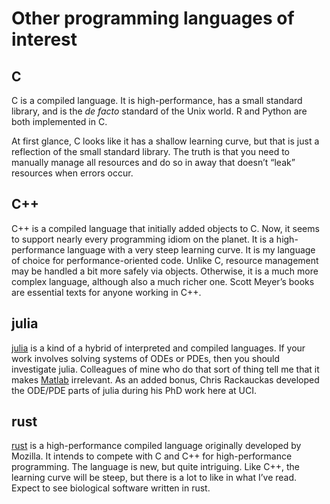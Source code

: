 # Other programming languages of interest {#otherlanguages}

## C

C is a compiled language.  It is high-performance, has a small standard library, and is the *de facto* standard of the Unix world.
R and Python are both implemented in C.

At first glance, C looks like it has a shallow learning curve, but that is just a reflection of the small standard library.
The truth is that you need to manually manage all resources and do so in away that doesn't "leak" resources when errors occur.

## C++

C++ is a compiled language that initially added objects to C.  Now, it seems to support nearly every programming idiom on the planet.
It is a high-performance language with a very steep learning curve.  It is my language of choice for performance-oriented code.
Unlike C, resource management may be handled a bit more safely via objects.  Otherwise, it is a much more complex language, 
although also a much richer one.  Scott Meyer's books are essential texts for anyone working in C++.

## julia

[julia](http://www.julialang.org) is a kind of a hybrid of interpreted and compiled languages.  If your work involves solving systems of 
ODEs or PDEs, then you should investigate julia.  Colleagues of mine who do that sort of thing tell me that it 
makes [Matlab](https://www.mathworks.com/products/matlab.html) irrelevant.  As an added bonus, Chris Rackauckas developed the ODE/PDE 
parts of julia during his PhD work here at UCI.

## rust

[rust](https://www.rust-lang.org/) is a high-performance compiled language originally developed by Mozilla.  It intends to 
compete with C and C++ for high-performance programming.  The language is new, but quite intriguing.  Like C++, the learning
curve will be steep, but there is a lot to like in what I've read.  Expect to see biological software written in rust.
